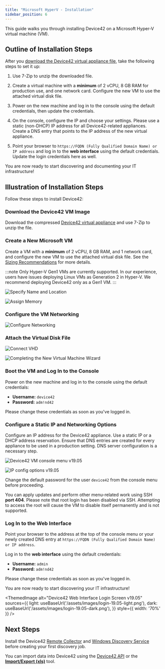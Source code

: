 ```yaml
---
title: "Microsoft HyperV - Installation"
sidebar_position: 6
---
```



This guide walks you through installing Device42 on a Microsoft Hyper-V virtual machine (VM).

## Outline of Installation Steps

After you [download the Device42 virtual appliance file](https://www.device42.com/download/), take the following steps to set it up:

1. Use 7-Zip to unzip the downloaded file.
2. Create a virtual machine with a **minimum** of 2 vCPU, 8 GB RAM for production use, and one network card. Configure the new VM to use the attached virtual disk file.
3. Power on the new machine and log in to the console using the default credentials, then update the credentials.

4. On the console, configure the IP and choose your settings. Please use a static (non-DHCP) IP address for all Device42-related appliances. Create a DNS entry that points to the IP address of the new virtual appliance.
5. Point your browser to `https://FQDN (Fully Qualified Domain Name) or IP address` and log in to the **web interface** using the default credentials.  Update the login credentials here as well.

You are now ready to start discovering and documenting your IT infrastructure!

## Illustration of Installation Steps

Follow these steps to install Device42:

### Download the Device42 VM Image 

Download the compressed [Device42 virtual appliance](https://www.device42.com/download/) and use 7-Zip to unzip the file.

### Create a New Microsoft VM 

Create a VM with a **minimum** of 2 vCPU, 8 GB RAM, and 1 network card, and configure the new VM to use the attached virtual disk file. See the [Sizing Recommendations](sizing-recommendations.mdx) for more details.

:::note
Only Hyper-V Gen1 VMs are currently supported. In our experience, users have issues deploying Linux VMs as Generation 2 in Hyper-V. We recommend deploying Device42 only as a Gen1 VM.
:::

![Specify Name and Location](/assets/images/wpid6173-Here_are_step_1_in_pictures.png) 

![Assign Memory](/assets/images/wpid6174-media_1326982807001.png)

### Configure the VM Networking

![Configure Networking](/assets/images/wpid6175-media_1326982843209.png)

### Attach the Virtual Disk File

![Connect VHD](/assets/images/wpid6176-media_1326982909744.png)

![Completing the New Virtual Machine Wizard](/assets/images/wpid6177-media_1326982925110.png)

### Boot the VM and Log In to the Console

Power on the new machine and log in to the console using the default credentials:

- **Username:** `device42`
- **Password:** `adm!nd42`

Please change these credentials as soon as you've logged in.

### Configure a Static IP and Networking Options

Configure an IP address for the Device42 appliance. Use a static IP or a DHCP address reservation. Ensure that DNS entries are created for every appliance to be used in a production setting. DNS server configuration is a necessary step.

![Device42 VM console menu v19.05](/assets/images/vm-main-menu.png)

![IP config options v19.05](/assets/images/vm-ip-settings.png)

Change the default password for the user `device42` from the console menu before proceeding.

You can apply updates and perform other menu-related work using SSH **port 404**. Please note that root login has been disabled via SSH. Attempting to access the root will cause the VM to disable itself permanently and is not supported.

### Log In to the Web Interface

Point your browser to the address at the top of the console menu or your newly created DNS entry at `https://FQDN (Fully Qualified Domain Name) or IP address`. 

Log in to the **web interface** using the default credentials:

- **Username:** `admin`
- **Password:** `adm!nd42`

Please change these credentials as soon as you've logged in.

You are now ready to start discovering your IT infrastructure! 

<ThemedImage
  alt="Device42 Web Interface Login Screen v19.05"
  sources={{
    light: useBaseUrl('/assets/images/login-19.05-light.png'),
    dark: useBaseUrl('/assets/images/login-19.05-dark.png'),
  }}
  style={{ width: '70%' }} 
/>

## Next Steps

Install the Device42 [Remote Collector](remote-collector-rc-installation.mdx) and [Windows Discovery Service](windows-discovery-service-installation.mdx) before creating your first discovery job. 

You can import data into Device42 using the [Device42 API](https://api.device42.com/) or the [**Import/Export (xls)**](/getstarted/tutorials/tutorial-loading-data-using-spreadsheets.mdx) tool.
